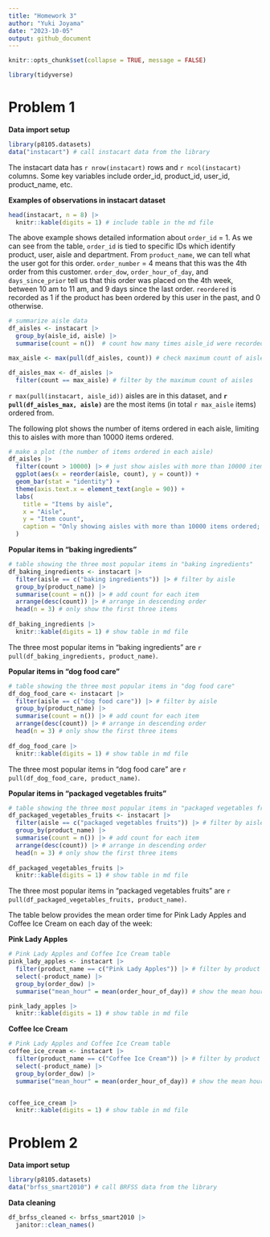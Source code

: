 ```yaml
---
title: "Homework 3"
author: "Yuki Joyama"
date: "2023-10-05"
output: github_document
---
```


```r
knitr::opts_chunk$set(collapse = TRUE, message = FALSE)

library(tidyverse)
```

# Problem 1

**Data import setup**
```r
library(p8105.datasets)
data("instacart") # call instacart data from the library 
```

The instacart data has `r nrow(instacart)` rows and `r ncol(instacart)` columns. Some key variables include order_id, product_id, user_id, product_name, etc.

**Examples of observations in instacart dataset**
```r
head(instacart, n = 8) |> 
  knitr::kable(digits = 1) # include table in the md file
```

The above example shows detailed information about `order_id` = 1. As we can see from the table, `order_id` is tied to specific IDs which identify product, user, aisle and department. From `product_name`, we can tell what the user got for this order. `order_number` = 4 means that this was the 4th order from this customer. `order_dow`, `order_hour_of_day`, and `days_since_prior` tell us that this order was placed on the 4th week, between 10 am to 11 am, and 9 days since the last order. `reordered` is recorded as 1 if the product has been ordered by this user in the past, and 0 otherwise. 

```r
# summarize aisle data
df_aisles <- instacart |> 
  group_by(aisle_id, aisle) |> 
  summarise(count = n())  # count how many times aisle_id were recorded in the dataset for each id (= the number of items ordered from each aisle)

max_aisle <- max(pull(df_aisles, count)) # check maximum count of aisles

df_aisles_max <- df_aisles |> 
  filter(count == max_aisle) # filter by the maximum count of aisles
```

`r max(pull(instacart, aisle_id))` aisles are in this dataset, and **`r pull(df_aisles_max, aisle)`** are the most items (in total `r max_aisle` items) ordered from.

The following plot shows the number of items ordered in each aisle, limiting this to aisles with more than 10000 items ordered.
```r
# make a plot (the number of items ordered in each aisle)
df_aisles |> 
  filter(count > 10000) |> # just show aisles with more than 10000 items 
  ggplot(aes(x = reorder(aisle, count), y = count)) + 
  geom_bar(stat = "identity") +
  theme(axis.text.x = element_text(angle = 90)) +
  labs(
    title = "Items by aisle",
    x = "Aisle",
    y = "Item count",
    caption = "Only showing aisles with more than 10000 items ordered; sorted in an ascending order"
  )
```

**Popular items in "baking ingredients"**
```r
# table showing the three most popular items in "baking ingredients"
df_baking_ingredients <- instacart |> 
  filter(aisle == c("baking ingredients")) |> # filter by aisle
  group_by(product_name) |> 
  summarise(count = n()) |> # add count for each item
  arrange(desc(count)) |> # arrange in descending order
  head(n = 3) # only show the first three items
  
df_baking_ingredients |> 
  knitr::kable(digits = 1) # show table in md file 
```
The three most popular items in "baking ingredients" are `r pull(df_baking_ingredients, product_name)`.

**Popular items in "dog food care"**
```r
# table showing the three most popular items in "dog food care"
df_dog_food_care <- instacart |> 
  filter(aisle == c("dog food care")) |> # filter by aisle
  group_by(product_name) |> 
  summarise(count = n()) |> # add count for each item
  arrange(desc(count)) |> # arrange in descending order
  head(n = 3) # only show the first three items
  
df_dog_food_care |> 
  knitr::kable(digits = 1) # show table in md file 
```
The three most popular items in "dog food care" are `r pull(df_dog_food_care, product_name)`.

**Popular items in "packaged vegetables fruits"**
```r
# table showing the three most popular items in "packaged vegetables fruits"
df_packaged_vegetables_fruits <- instacart |> 
  filter(aisle == c("packaged vegetables fruits")) |> # filter by aisle
  group_by(product_name) |> 
  summarise(count = n()) |> # add count for each item
  arrange(desc(count)) |> # arrange in descending order
  head(n = 3) # only show the first three items
  
df_packaged_vegetables_fruits |> 
  knitr::kable(digits = 1) # show table in md file 
```
The three most popular items in "packaged vegetables fruits" are `r pull(df_packaged_vegetables_fruits, product_name)`.

The table below provides the mean order time for Pink Lady Apples and Coffee Ice Cream on each day of the week:

**Pink Lady Apples**
```r
# Pink Lady Apples and Coffee Ice Cream table
pink_lady_apples <- instacart |> 
  filter(product_name == c("Pink Lady Apples")) |> # filter by product name
  select(-product_name) |> 
  group_by(order_dow) |> 
  summarise("mean_hour" = mean(order_hour_of_day)) # show the mean hour of the day on each day of the week

pink_lady_apples |> 
  knitr::kable(digits = 1) # show table in md file 
```

**Coffee Ice Cream**
```r
# Pink Lady Apples and Coffee Ice Cream table
coffee_ice_cream <- instacart |> 
  filter(product_name == c("Coffee Ice Cream")) |> # filter by product name
  select(-product_name) |> 
  group_by(order_dow) |> 
  summarise("mean_hour" = mean(order_hour_of_day)) # show the mean hour of the day on each day of the week


coffee_ice_cream |> 
  knitr::kable(digits = 1) # show table in md file 
```

# Problem 2

**Data import setup**
```r
library(p8105.datasets)
data("brfss_smart2010") # call BRFSS data from the library 
```

**Data cleaning**
```r
df_brfss_cleaned <- brfss_smart2010 |> 
  janitor::clean_names()
```

















